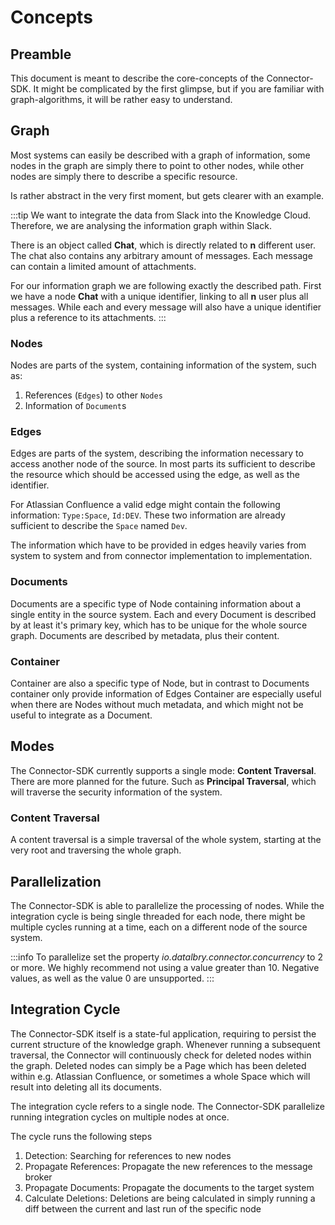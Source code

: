 # Concepts

## Preamble
This document is meant to describe the core-concepts of the Connector-SDK.
It might be complicated by the first glimpse, but if you are familiar with graph-algorithms,
it will be rather easy to understand.

## Graph
Most systems can easily be described with a graph of information,
some nodes in the graph are simply there to point to other nodes,
while other nodes are simply there to describe a specific resource.

Is rather abstract in the very first moment, but gets clearer with an example.

:::tip
We want to integrate the data from Slack into the Knowledge Cloud.
Therefore, we are analysing the information graph within Slack.

There is an object called **Chat**, which is directly related to **n** different user.
The chat also contains any arbitrary amount of messages.
Each message can contain a limited amount of attachments.

For our information graph we are following exactly the described path.
First we have a node **Chat** with a unique identifier, linking to all **n** user plus all messages.
While each and every message will also have a unique identifier plus a reference to its attachments.
:::

### Nodes

Nodes are parts of the system, containing information of the system, such as:
1. References (`Edges`) to other `Nodes`
2. Information of `Document`s

### Edges
Edges are parts of the system, describing the information necessary to access another node of the source.
In most parts its sufficient to describe the resource which should be accessed using the edge, as well as the identifier.

For Atlassian Confluence a valid edge might contain the following information: `Type:Space`, `Id:DEV`.
These two information are already sufficient to describe the `Space` named `Dev`.

The information which have to be provided in edges heavily varies from system to system and from
connector implementation to implementation.

### Documents
Documents are a specific type of Node containing information about a single entity in the source system.
Each and every Document is described by at least it's primary key,
which has to be unique for the whole source graph.
Documents are described by metadata, plus their content.

### Container
Container are also a specific type of Node, but in contrast to Documents container only provide information of Edges
Container are especially useful when there are Nodes without much metadata, and which might not be useful to integrate as a Document.

## Modes

The Connector-SDK currently supports a single mode: **Content Traversal**.
There are more planned for the future.
Such as **Principal Traversal**, which will traverse the security information of the system.

### Content Traversal
A content traversal is a simple traversal of the whole system,
starting at the very root and traversing the whole graph.

## Parallelization

The Connector-SDK is able to parallelize the processing of nodes.
While the integration cycle is being single threaded for each node,
there might be multiple cycles running at a time,
each on a different node of the source system.

:::info
To parallelize set the property *io.datalbry.connector.concurrency* to 2 or more.
We highly recommend not using a value greater than 10.
Negative values, as well as the value 0 are unsupported.
:::

## Integration Cycle

The Connector-SDK itself is a state-ful application, requiring to persist the current structure of the knowledge graph.
Whenever running a subsequent traversal, the Connector will continuously check for deleted nodes within the graph.
Deleted nodes can simply be a Page which has been deleted within e.g. Atlassian Confluence,
or sometimes a whole Space which will result into deleting all its documents.

The integration cycle refers to a single node.
The Connector-SDK parallelize running integration cycles on multiple nodes at once.

The cycle runs the following steps

1. Detection: Searching for references to new nodes
2. Propagate References: Propagate the new references to the message broker
3. Propagate Documents: Propagate the documents to the target system
4. Calculate Deletions: Deletions are being calculated in simply running a diff between the current and last run of the specific node


